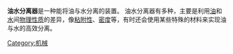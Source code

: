 {{expand|time=2009-06-30T05:09:57+00:00}}
'''油水分离器'''是一种能将油与水分离的装置。
油水分离器有多种，主要是利用[[油|油]]和[[水|水]]间[[物理性质|物理性质]]的差异，像[[粘附性|粘附性]]、[[密度|密度]]等，有时还会使用某些特殊的材料来实现油与水的高效分离。
[[Category:机械|Category:机械]]